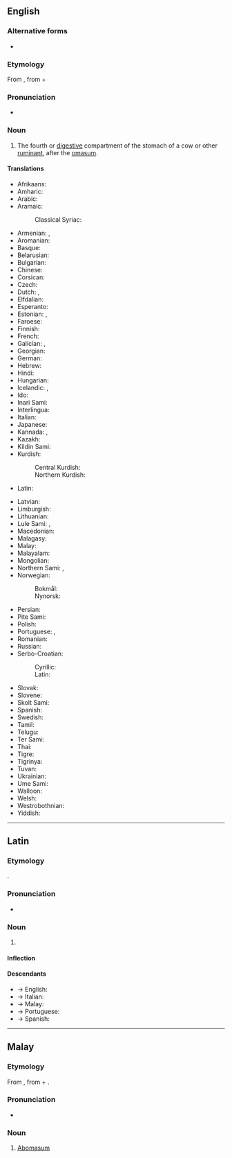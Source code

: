 ==English==

===Alternative forms===
* {{l|en|abomasus}}

===Etymology===
From {{bor|en|NL.|abomāsum}}, from {{m|la|ab-|t=away from}} + {{m|la|omāsum|t=tripe of a bullock}}

===Pronunciation===
* {{a|US}} {{IPA|/ˌæb.oʊˈmeɪ.səm/|lang=en}}

===Noun===
{{en-noun|abomasa}}

# {{topics|en|Animal body parts}} The fourth or [[digestive]] compartment of the stomach of a cow or other [[ruminant]], after the [[omasum]].
#: {{syn|en|rennet stomach|rennet bag}}

====Translations====
{{trans-top|fourth or digestive stomach of a ruminant}}
* Afrikaans: {{t+|af|melkpens}}
* Amharic: {{t|am|ወተት ኣንጀት}}
* Arabic: {{t|ar|إِنْفَحَة|f}}
* Aramaic:
*: Classical Syriac: {{t|syc|ܥܢܘܝܬܐ|f}}
* Armenian: {{t+|hy|շրդան}}, {{t|hy|խախածոց}}
* Aromanian: {{t-needed|rup}}
* Basque: {{t|eu|abomaso}}
* Belarusian: {{t|be|сычу́г|m}}
* Bulgarian: {{t|bg|сирищник|m}}
* Chinese: {{t-needed|zh}}
* Corsican: {{t|co|caghjarella|f}}
* Czech: {{t-needed|cs}}
* Dutch: {{t+|nl|leb|f}}, {{t+|nl|lebmaag|f}}
* Elfdalian: {{t|ovd|kęse|m}}
* Esperanto: {{t|eo|abomaso}}
* Estonian: {{t|et|libedik}}, {{t|et|libemagu}}
* Faroese: {{t|fo|vinstur|f}}
* Finnish: {{t+|fi|juoksutusmaha}}
* French: {{t+|fr|caillette|f}}
* Galician: {{t+|gl|abomaso|m}}, {{t+|gl|calleira|f}}
* Georgian: {{t-needed|ka}}
* German: {{t+|de|Labmagen|m}}
* Hebrew: {{t-needed|he}}
* Hindi: {{t-needed|hi}}
* Hungarian: {{t+|hu|oltógyomor}}
* Icelandic: {{t|is|vinstur|f}}, {{t|is|vigur|m}}
* Ido: {{t+|io|acidostomako}}
* Inari Sami: {{t|smn|togge}}
* Interlingua: {{t|ia|abomaso}}
* Italian: {{t+|it|abomaso|m}}
* Japanese: {{t|ja|ギアラ|tr=giara}}
* Kannada: {{t+|kn|ನಿಜೊಡಲು}}, {{t+|kn|ನೈಜಜಠರ}}
* Kazakh: {{t|kk|ұлтабар }}
* Kildin Sami: {{t|sjd|tå´ŋ̄g}}
* Kurdish: {{t+|ku|şîlavk}}
*: Central Kurdish: {{t|ckb|شیلاوِک}}
*: Northern Kurdish: {{t+|kmr|şîlavk }}
* Latin: {{t|la|abomāsum|n}}
{{trans-mid}}
* Latvian: {{t|lv|glumenieks|m}}
* Limburgish: {{t|li|lebmaag}}
* Lithuanian: {{t-check|lt|šliužas|m}}
* Lule Sami: {{t|smj|dågge}}, {{t|smj|tåggē}}
* Macedonian: {{t-needed|mk}}
* Malagasy: {{t+|mg|vavoninkena}}
* Malay: {{t|ms|abomasum}}
* Malayalam: {{t-needed|ml}}
* Mongolian: {{t-needed|mn}}
* Northern Sami: {{t|se|doggi}}, {{t|se|dogˈge}}
* Norwegian:
*: Bokmål: {{t|nb|løypemage|m}}
*: Nynorsk: {{t|nn|løypemage|m}}
* Persian: {{t+|fa|شیردان}}
* Pite Sami: {{t|sje|dågˈge}}
* Polish: {{t+|pl|trawieniec|m-in}}
* Portuguese: {{t+|pt|abomaso}}, {{t+|pt|coalho|m}}
* Romanian: {{t-needed|ro}}
* Russian: {{t+|ru|сычу́г|m}}
* Serbo-Croatian:
*: Cyrillic: {{t|sh|си̏рӣште|m}}
*: Latin: {{t|sh|sȉrīšte|m}}
* Slovak: {{t-needed|sk}}
* Slovene: {{t-needed|sl}}
* Skolt Sami: {{t|sms|tå´ǧǧ}}
* Spanish: {{t+|es|abomaso|m}}
* Swedish: {{t|sv|löpmage}}
* Tamil: {{t-needed|ta}}
* Telugu: {{t-needed|te}}
* Ter Sami: {{t|sjt|toŋ̜̄g̜e}}
* Thai: {{t|th|อะโบมาซัม}}
* Tigre: {{t-needed|tig}}
* Tigrinya: {{t-needed|ti}}
* Tuvan: {{t|tyv|борбуяк}}
* Ukrainian: {{t|uk|сичу́г|m}}
* Ume Sami: {{t|sju|dåggee}}
* Walloon: {{t+|wa|molete|m}}
* Welsh: {{t|cy|abomaswm|m}}
* Westrobothnian: {{t|gmq-bot|vinster|f}}
* Yiddish: {{t|yi|קיטניצע|f}}
{{trans-bottom}}

----

==Latin==

===Etymology===
{{affix|la|ab-|t1=away from|omāsum|t2=tripe of a bullock}}.

===Pronunciation===
* {{la-IPA|abomāsum}}

===Noun===
{{la-noun|abomāsum|abomāsī|n|second}}

# {{topics|la|Animal body parts}} {{l|en|abomasum}}

====Inflection====
{{la-decl-2nd-N|abomās}}

====Descendants====
* → English: {{l|en|abomasum}}
* → Italian: {{l|it|abomaso}}
* → Malay: {{l|ms|abomasum}}
* → Portuguese: {{l|pt|abomaso}}
* → Spanish: {{l|es|abomaso}}

----

==Malay==

===Etymology===
From {{bor|ms|NL.|abomāsum}}, from {{der|ms|la|ab-|t=away from}} + {{m|la|omāsum|t=tripe of a bullock}}.

===Pronunciation===
* {{IPA|/abomasum/|lang=ms}}

===Noun===
{{ms-noun|j=ابوماسوم}}

# {{topics|ms|Animal body parts}} [[abomasum#English|Abomasum]] {{gloss|fourth or digestive stomach of a ruminant}}